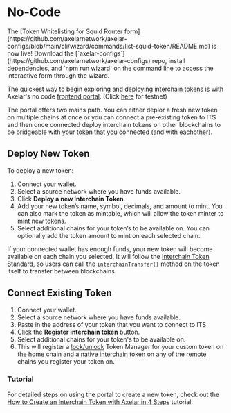 # No-Code

<Callout emoji="⭐">
  The [Token Whitelisting for Squid Router
  form](https://github.com/axelarnetwork/axelar-configs/blob/main/cli/wizard/commands/list-squid-token/README.md) is now live! Download
  the [`axelar-configs`](https://github.com/axelarnetwork/axelar-configs) repo, install dependencies, and `npm run wizard` on the command line to
  access the interactive form through the wizard.
</Callout>


The quickest way to begin exploring and deploying [interchain tokens](/dev/send-tokens/interchain-tokens/quick-start/programmatic/#interchain-token) is with Axelar's no code [frontend portal](https://interchain.axelar.dev/). (Click [here](https://testnet.interchain.axelar.dev/) for testnet)


The portal offers two mains path. You can either deplor a fresh new token on multiple chains at once or you can connect a pre-existing token to ITS and then once connected deploy interchain tokens on other blockchains to be bridgeable with your token that you connected (and with eachother).

## Deploy New Token

To deploy a new token:

1. Connect your wallet.
1. Select a source network where you have funds available.
1. Click **Deploy a new Interchain Token**.
1. Add your new token’s name, symbol, decimals, and amount to mint. You can also mark the token as mintable, which will allow the token minter to mint new tokens.  
1. Select additional chains for your token’s to be available on. You can optionally add the token amount to mint on each selected chain.

If your connected wallet has enough funds, your new token will become available on each chain you selected. It will follow the [Interchain Token Standard](https://github.com/axelarnetwork/interchain-token-service/blob/main/contracts/interfaces/IInterchainTokenStandard.sol), so users can call the [`interchainTransfer()`](https://github.com/axelarnetwork/interchain-token-service/blob/9223108211b977d9138fdd67d5b4a641fc35c18c/contracts/interfaces/IInterchainTokenService.sol#L210) method on the token itself to transfer between blockchains.

## Connect Existing Token

1. Connect your wallet.
1. Select a source network where you have funds available. 
1. Paste in the address of your token that you want to connect to ITS
1. Click the **Register interchain token** button.
1. Select additional chains for your token's to be available on.
1. This will register a [lock/unlock](https://github.com/axelarnetwork/interchain-token-service/blob/main/contracts/interfaces/ITokenManagerType.sol#L13) Token Manager for your custom token on the home chain and a [native interchain token](https://github.com/axelarnetwork/interchain-token-service/blob/7df851d8a4ec4df819961d704bf3067ee8d37521/contracts/interfaces/ITokenManagerType.sol#L11) on any of the remote chains you register your token on.

### Tutorial

For detailed steps on using the portal to create a new token, check out the [How to Create an Interchain Token with Axelar in 4 Steps](https://axelar.network/blog/how-to-create-an-interchain-token-with-axelar-in-4-steps) tutorial.
